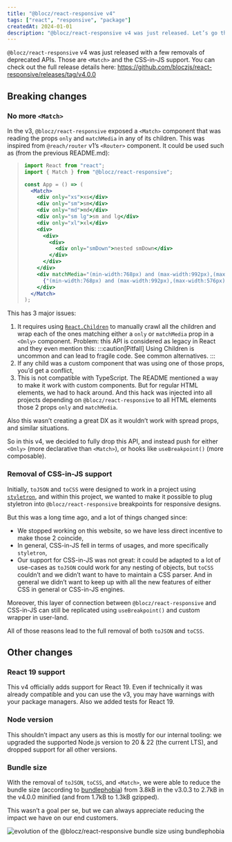 ```yaml
---
title: "@blocz/react-responsive v4"
tags: ["react", "responsive", "package"]
createdAt: 2024-01-01
description: "@blocz/react-responsive v4 was just released. Let’s go through all the different features and changes added by this new major version"
---
```



`@blocz/react-responsive` v4 was just released with a few removals of deprecated APIs. Those are `<Match>` and the CSS-in-JS support. You can check out the full release details here: https://github.com/bloczjs/react-responsive/releases/tag/v4.0.0

## Breaking changes

### No more `<Match>`

In the v3, `@blocz/react-responsive` exposed a `<Match>` component that was reading the props `only` and `matchMedia` in any of its children. This was inspired from `@reach/router` v1’s `<Router>` component. It could be used such as (from the previous README.md):

> ```jsx
> import React from "react";
> import { Match } from "@blocz/react-responsive";
>
> const App = () => (
>   <Match>
>     <div only="xs">xs</div>
>     <div only="sm">sm</div>
>     <div only="md">md</div>
>     <div only="sm lg">sm and lg</div>
>     <div only="xl">xl</div>
>     <div>
>       <div>
>         <div>
>           <div only="smDown">nested smDown</div>
>         </div>
>       </div>
>     </div>
>     <div matchMedia="(min-width:768px) and (max-width:992px),(max-width:576px)">
>       {"(min-width:768px) and (max-width:992px),(max-width:576px)"}
>     </div>
>   </Match>
> );
> ```

This has 3 major issues:

1. It requires using [`React.Children`](https://react.dev/reference/react/Children) to manually crawl all the children and wrap each of the ones matching either a `only` or `matchMedia` prop in a `<Only>` component. Problem: this API is considered as legacy in React and they even mention this:
   :::caution[Pitfall]
   Using Children is uncommon and can lead to fragile code. See common alternatives.
   :::
2. If any child was a custom component that was using one of those props, you’d get a conflict,
3. This is not compatible with TypeScript. The README mentioned a way to make it work with custom components. But for regular HTML elements, we had to hack around. And this hack was injected into all projects depending on `@blocz/react-responsive` to all HTML elements those 2 props `only` and `matchMedia`.

Also this wasn’t creating a great DX as it wouldn’t work with spread props, and similar situations.

So in this v4, we decided to fully drop this API, and instead push for either `<Only>` (more declarative than `<Match>`), or hooks like `useBreakpoint()` (more composable).

### Removal of CSS-in-JS support

Initially, `toJSON` and `toCSS` were designed to work in a project using [`styletron`](https://styletron.org/), and within this project, we wanted to make it possible to plug styletron into `@blocz/react-responsive` breakpoints for responsive designs.

But this was a long time ago, and a lot of things changed since:

- We stopped working on this website, so we have less direct incentive to make those 2 coincide,
- In general, CSS-in-JS fell in terms of usages, and more specifically `styletron`,
- Our support for CSS-in-JS was not great: it could be adapted to a lot of use-cases as `toJSON` could work for any nesting of objects, but `toCSS` couldn’t and we didn’t want to have to maintain a CSS parser. And in general we didn’t want to keep up with all the new features of either CSS in general or CSS-in-JS engines.

Moreover, this layer of connection between `@blocz/react-responsive` and CSS-in-JS can still be replicated using `useBreakpoint()` and custom wrapper in user-land.

All of those reasons lead to the full removal of both `toJSON` and `toCSS`.

## Other changes

### React 19 support

This v4 officially adds support for React 19. Even if technically it was already compatible and you can use the v3, you may have warnings with your package managers. Also we added tests for React 19.

### Node version

This shouldn’t impact any users as this is mostly for our internal tooling: we upgraded the supported Node.js version to 20 & 22 (the current LTS), and dropped support for all other versions.

### Bundle size

With the removal of `toJSON`, `toCSS`, and `<Match>`, we were able to reduce the bundle size (according to [bundlephobia](https://bundlephobia.com/package/@blocz/react-responsive@4.0.0)) from 3.8kB in the v3.0.3 to 2.7kB in the v4.0.0 minified (and from 1.7kB to 1.3kB gzipped).

This wasn’t a goal per se, but we can always appreciate reducing the impact we have on our end customers.

![evolution of the @blocz/react-responsive bundle size using bundlephobia](@assets/react-responsive-v4-bundle-size.png)
